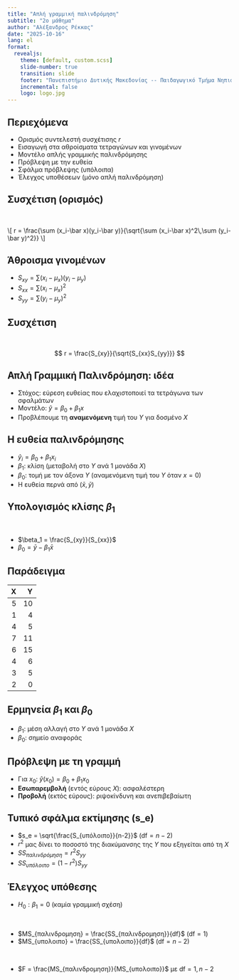 ```yaml
---
title: "Απλή γραμμική παλινδρόμηση"
subtitle: "2ο μάθημα"
author: "Αλέξανδρος Ρέκκας"
date: "2025-10-16"
lang: el
format:
  revealjs:
    theme: [default, custom.scss]
    slide-number: true
    transition: slide
    footer: "Πανεπιστήμιο Δυτικής Μακεδονίας -- Παιδαγωγικό Τμήμα Νηπιαγωγών"
    incremental: false
    logo: logo.jpg
---
```


## Περιεχόμενα

- Ορισμός συντελεστή συσχέτισης $r$
- Εισαγωγή στα αθροίσματα τετραγώνων και γινομένων
- Μοντέλο απλής γραμμικής παλινδρόμησης
- Πρόβλεψη με την ευθεία
- Σφάλμα πρόβλεψης (υπόλοιπα)
- Έλεγχος υποθέσεων (μόνο απλή παλινδρόμηση)

## Συσχέτιση (ορισμός)

\

\\[
r = \\frac{\\sum (x_i-\\bar x)(y_i-\\bar y)}{\\sqrt{\\sum (x_i-\\bar x)^2\\,\\sum (y_i-\\bar y)^2}}
\\]

## Άθροισμα γινομένων

- $S_{xy} = \sum (x_i - \mu_x)(y_i-\mu_y)$
- $S_{xx} = \sum (x_i - \mu_x)^2$
- $S_{yy}= \sum (y_i - \mu_y)^2$

## Συσχέτιση

\

$$
r = \frac{S_{xy}}{\sqrt{S_{xx}S_{yy}}}
$$


## Απλή Γραμμική Παλινδρόμηση: ιδέα

- Στόχος: εύρεση ευθείας που ελαχιστοποιεί τα τετράγωνα των σφαλμάτων
- Μοντέλο: $\hat{y} = \beta_0 + \beta_1 x$
- Προβλέπουμε τη **αναμενόμενη** τιμή του $Y$ για δοσμένο $X$

## Η ευθεία παλινδρόμησης

- $\hat{y}_i = \beta_0 + \beta_1 x_i$
- $\beta_1$: κλίση (μεταβολή στο $Y$ ανά 1 μονάδα $X$)
- $\beta_0$: τομή με τον άξονα $Y$ (αναμενόμενη τιμή του $Y$ όταν $x=0$)
- Η ευθεία περνά από $(\bar{x}, \bar{y})$

## Υπολογισμός κλίσης $\beta_1$

\

- $\beta_1 = \frac{S_{xy}}{S_{xx}}$
- $\beta_0 = \bar{y} - \beta_1 \bar{x}$

## Παράδειγμα

|  X |  Y |
|---:|---:|
|  5 | 10 |
|  1 |  4 |
|  4 |  5 |
|  7 | 11 |
|  6 | 15 |
|  4 |  6 |
|  3 |  5 |
|  2 |  0 |

## Ερμηνεία $\beta_1$ και $\beta_0$

- $\beta_1$: μέση αλλαγή στο $Y$ ανά 1 μονάδα $X$
- $\beta_0$: σημείο αναφοράς

## Πρόβλεψη με τη γραμμή

- Για $x_0$: $\hat{y}(x_0) = \beta_0 + \beta_1 x_0$
- **Εσωπαρεμβολή** (εντός εύρους $X$): ασφαλέστερη
- **Προβολή** (εκτός εύρους): ριψοκίνδυνη και ανεπιβεβαίωτη


## Τυπικό σφάλμα εκτίμησης \(s_e\)

- $s_e = \sqrt{\frac{S_{υπόλοιπο}}{n-2}}$  ($\text{df}= n-2$)
- $r^2$ μας δίνει το ποσοστό της διακύμανσης της $Y$ που εξηγείται από τη $X$
- $SS_{παλινδρόμηση} = r^2 S_{yy}$
- $SS_{υπόλοιπο} = (1 - r^2) S_{yy}$

## Έλεγχος υπόθεσης

- $H_0: \beta_1 = 0$ (καμία γραμμική σχέση)

\

- $MS_{παλινδρομηση} = \frac{SS_{παλινδρομηση}}{df}$ ($\text{df} = 1$)
- $MS_{υπολοιπο} = \frac{SS_{υπολοιπο}}{df}$ ($\text{df} = n - 2$)

\

- $F = \frac{MS_{παλινδρομηση}}{MS_{υπολοιπο}}$ με $\text{df} = 1, n-2$
